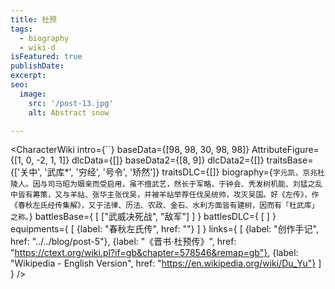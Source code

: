 ```yaml
---
title: 杜预
tags:
  - biography
  - wiki-d
isFeatured: true
publishDate: 
excerpt: 
seo:
  image:
    src: '/post-13.jpg'
    alt: Abstract snow

---
```



<CharacterWiki
  intro={``}
  baseData={[98, 98, 30, 98, 98]}
  AttributeFigure={[1, 0, -2, 1, 1]}
  dlcData={[]}
  baseData2={[8, 9]}
  dlcData2={[]}
  traitsBase={['关中', '武库*', '穷经', '号令', '矫然']}
  traitsDLC={[]}
  biography={`字元凯，京兆杜陵人。因与司马昭为姻亲而受启用，虽不擅武艺，然长于军略，于钟会、秃发树机能、刘猛之乱中皆有筹策，又与羊祜、张华主张伐吴，并被羊祜举荐任伐吴统帅，攻灭吴国。好《左传》，作《春秋左氏经传集解》，又于法律、历法、农政、金石、水利方面皆有建树，因而有「杜武库」之称。`}
  battlesBase={
    [
      ["武威决死战", "敌军"]
    ]
  }
  battlesDLC={
    [
    ]
  }
  equipments={
    [
      {label: "春秋左氏传", href: ""}
    ]
  }
  links={
    [
      {label: "创作手记", href: "../../blog/post-5"},
      {label: "《晋书·杜预传》", href: "https://ctext.org/wiki.pl?if=gb&chapter=578546&remap=gb"},
      {label: "Wikipedia - English Version", href: "https://en.wikipedia.org/wiki/Du_Yu"}
    ]
  }
/>